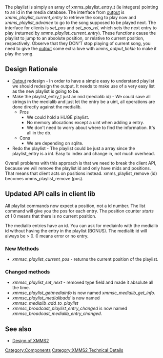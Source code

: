 The playlist is simply an array of xmms_playlist_entry_t (ie integers) pointing to an id in the media database. The interface from [[Component:Output | output]] is ''xmms_playlist_current_entry'' to retrieve the song to play now and ''xmms_playlist_advance'' to go to the song supposed to be played next. The interface for clients is ''set_pos'' and ''set_pos_rel'', which sets the next entry to play (returned by ''xmms_playlist_current_entry''). These functions cause the playlist to jump to an absolute position, or relative to current position, respectively. Observe that they DON'T stop playing of current song, you need to give the [[Component:Output | output]] some extra love with ''xmms_output_tickle'' to make it play the song.

== Design Rationale ==

* [[Component:Output | Output]] redesign - In order to have a simple easy to understand playlist we should redesign the output. It needs to make use of a very easy list as the new playlist is going to be.
* Make the playlist_entry_t just an mid (medialib id) - We could save all strings in the medialib and just let the entry be a uint, all operations are done directly against the medialib.
**Pros
*** We could hold a HUGE playlist.
*** No memory allocations except a uint when adding a entry.
*** We don't need to worry about where to find the information. It's all in the db.
** Cons
*** We are depending on sqlite.
* Redo the playlist - The playlist could be just a array since the playlist_entry is a int. Easy to index and change in, not much overhead.

Overall problems with this approach is that we need to break the client API, because we will remove the playlist id and only have mids and positions. That means that client acts on positions instead. xmms_playlist_remove (id) becomes xmms_playlist_remove (pos).

== Updated API calls in client lib ==

All playlist commands now expect a position, not a id number. The list command will give you the pos for each entry. The position counter ''starts at 1'' 0 means that there is no current position.

The medialib entries have an id. You can ask for mediainfo with the medialib id without having the entry in the playlist (BONUS). The medialib id will always be > 0. 0 means error or no entry. 

=== New Methods ===
* ''xmmsc_playlist_current_pos'' - returns the current position of the playlist.

=== Changed methods ===
* ''xmmsc_playlist_set_next'' - removed type field and made it absolute all the time.
* ''xmmsc_playlist_getmediainfo'' is now named ''xmmsc_medialib_get_info''.
* ''xmmsc_playlist_medialibadd'' is now named ''xmmsc_medialib_add_to_playlist''
* ''xmmsc_broadcast_playlist_entry_changed'' is now named ''xmmsc_broadcast_medialib_entry_changed''.

==See also==
* [[Design of XMMS2]]

[[Category:Components]]
[[Category:XMMS2 Technical Details]]